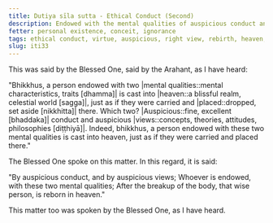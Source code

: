 ```yaml
---
title: Dutiya sīla sutta - Ethical Conduct (Second)
description: Endowed with the mental qualities of auspicious conduct and views, one is reborn in heaven.
fetter: personal existence, conceit, ignorance
tags: ethical conduct, virtue, auspicious, right view, rebirth, heaven, personal existence, conceit, ignorance, iti, iti28-49
slug: iti33
---
```


This was said by the Blessed One, said by the Arahant, as I have heard:

"Bhikkhus, a person endowed with two |mental qualities::mental characteristics, traits [dhamma]| is cast into |heaven::a blissful realm, celestial world [sagga]|, just as if they were carried and |placed::dropped, set aside [nikkhitta]| there. Which two? |Auspicious::fine, excellent [bhaddaka]|  conduct and auspicious |views::concepts, theories, attitudes, philosophies [diṭṭhiyā]|. Indeed, bhikkhus, a person endowed with these two mental qualities is cast into heaven, just as if they were carried and placed there."

The Blessed One spoke on this matter. In this regard, it is said:

"By auspicious conduct,
and by auspicious views;
Whoever is endowed,
with these two mental qualities;
After the breakup of the body, that wise person,
is reborn in heaven."

This matter too was spoken by the Blessed One, as I have heard.